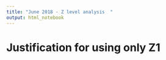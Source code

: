 ```yaml
---
title: "June 2018 - Z level analysis  "
output: html_notebook
---
```


# Justification for using only Z1

```r





```
